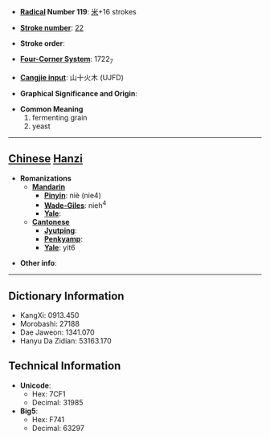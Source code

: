 * '''[[Wiktionary:Chinese radical index| Radical]] Number 119''': [[Wiktionary:Chinese radical index 米|米]]+16 strokes

* '''[[Wiktionary:Chinese total strokes index|Stroke number]]''': [[Wiktionary:Chinese total strokes index 22|22]]

* '''Stroke order''': 

* '''[[Wiktionary:Chinese four corner index|Four-Corner System]]''': 1722<sub>7</sub>

* '''[[Wiktionary:Chinese Cangjie index|Cangjie input]]''': 山十火木 (UJFD)

* '''Graphical Significance and Origin''': 

* '''Common Meaning'''
*#fermenting grain
*# yeast


----

== [[Chinese]] [[Hanzi]] ==

* '''Romanizations'''
** '''[[Mandarin]]'''
*** '''[[Pinyin]]''': niè (nie4)
*** '''[[Wade-Giles]]''': nieh<sup>4</sup>
*** '''[[Yale]]''': 
** '''[[Cantonese]]'''
*** '''[[Jyutping]]''':
*** '''[[Penkyamp]]''': 
*** '''[[Yale]]''': yit6

* '''Other info''': 

----

== Dictionary Information ==

* KangXi: 0913.450
* Morobashi: 27188
* Dae Jaweon: 1341.070
* Hanyu Da Zidian: 53163.170

== Technical Information ==

* '''Unicode''':
** Hex: 7CF1
** Decimal: 31985
* '''Big5''':
** Hex: F741
** Decimal: 63297